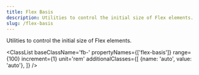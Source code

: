 ```yaml
---
title: Flex Basis
description: Utilities to control the initial size of Flex elements.
slug: /flex-basis
---
```



Utilities to control the initial size of Flex elements.

<ClassList 
  baseClassName='fb-' 
  propertyNames={['flex-basis']}
  range={100} 
  increment={1} 
  unit='rem' 
  additionalClasses={[
    {name: 'auto', value: 'auto'},
  ]} 
/>